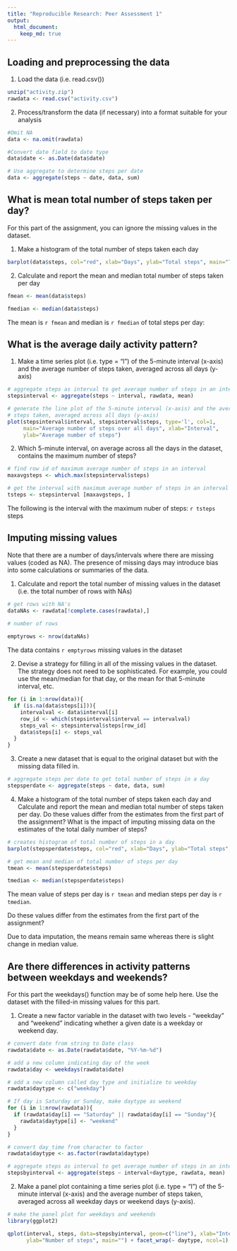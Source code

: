 ```yaml
---
title: "Reproducible Research: Peer Assessment 1"
output: 
  html_document:
    keep_md: true
---
```


## Loading and preprocessing the data

1. Load the data (i.e. read.csv())

```r
unzip("activity.zip")
rawdata <- read.csv("activity.csv")
```

2. Process/transform the data (if necessary) into a format suitable for your
analysis

```r
#Omit NA
data <- na.omit(rawdata)

#Convert date field to date type
data$date <- as.Date(data$date) 

# Use aggregate to determine steps per date
data <- aggregate(steps ~ date, data, sum)
```

## What is mean total number of steps taken per day?
For this part of the assignment, you can ignore the missing values in the dataset.

1. Make a histogram of the total number of steps taken each day

```r
barplot(data$steps, col="red", xlab="Days", ylab="Total steps", main="Total Steps Taken Per Day")
```

2. Calculate and report the mean and median total number of steps taken
per day

```r
fmean <- mean(data$steps)

fmedian <- median(data$steps) 
```
The mean is `r fmean` and median is `r fmedian` of total steps per day:

## What is the average daily activity pattern?

1. Make a time series plot (i.e. type = "l") of the 5-minute interval (x-axis)
and the average number of steps taken, averaged across all days (y-axis)

```r
# aggregate steps as interval to get average number of steps in an interval across all days
stepsinterval <- aggregate(steps ~ interval, rawdata, mean)

# generate the line plot of the 5-minute interval (x-axis) and the average number of 
# steps taken, averaged across all days (y-axis)
plot(stepsinterval$interval, stepsinterval$steps, type='l', col=1, 
     main="Average number of steps over all days", xlab="Interval", 
     ylab="Average number of steps")

```

2. Which 5-minute interval, on average across all the days in the dataset,
contains the maximum number of steps?

```r
# find row id of maximum average number of steps in an interval
maxavgsteps <- which.max(stepsinterval$steps)

# get the interval with maximum average number of steps in an interval
tsteps <- stepsinterval [maxavgsteps, ]
```

The following is the interval with the maximum nuber of steps: `r tsteps` steps

## Imputing missing values

Note that there are a number of days/intervals where there are missing values
(coded as NA). The presence of missing days may introduce bias into some
calculations or summaries of the data.

1. Calculate and report the total number of missing values in the dataset
(i.e. the total number of rows with NAs)

```r
# get rows with NA's
dataNAs <- rawdata[!complete.cases(rawdata),]

# number of rows
 
emptyrows <- nrow(dataNAs)

```

The data contains `r emptyrows` missing values in the dataset

2. Devise a strategy for filling in all of the missing values in the dataset. The
strategy does not need to be sophisticated. For example, you could use
the mean/median for that day, or the mean for that 5-minute interval, etc.

```r
for (i in 1:nrow(data)){
  if (is.na(data$steps[i])){
    intervalval <- data$interval[i]
    row_id <- which(stepsinterval$interval == intervalval)
    steps_val <- stepsinterval$steps[row_id]
    data$steps[i] <- steps_val
  }
}
```

3. Create a new dataset that is equal to the original dataset but with the
missing data filled in.

```r
# aggregate steps per date to get total number of steps in a day
stepsperdate <- aggregate(steps ~ date, data, sum)
```

4. Make a histogram of the total number of steps taken each day and Calculate
and report the mean and median total number of steps taken per day. Do
these values differ from the estimates from the first part of the assignment?
What is the impact of imputing missing data on the estimates of the total
daily number of steps?

```r
# creates histogram of total number of steps in a day
barplot(stepsperdate$steps, col="red", xlab="Days", ylab="Total steps", main="Total Number of Steps per Day")

# get mean and median of total number of steps per day
tmean <- mean(stepsperdate$steps)
```
```r
tmedian <- median(stepsperdate$steps)
```

The mean value of steps per day is `r tmean` and median steps per day is `r tmedian`. 

Do these values differ from the estimates from the first part of the assignment? 

Due to data imputation, the means remain same whereas there is slight change in median value.

## Are there differences in activity patterns between weekdays and weekends?

For this part the weekdays() function may be of some help here. Use the dataset
with the filled-in missing values for this part.

1. Create a new factor variable in the dataset with two levels - "weekday"
and "weekend" indicating whether a given date is a weekday or weekend
day.


```r
# convert date from string to Date class
rawdata$date <- as.Date(rawdata$date, "%Y-%m-%d")

# add a new column indicating day of the week 
rawdata$day <- weekdays(rawdata$date)

# add a new column called day type and initialize to weekday
rawdata$daytype <- c("weekday")

# If day is Saturday or Sunday, make daytype as weekend
for (i in 1:nrow(rawdata)){
  if (rawdata$day[i] == "Saturday" || rawdata$day[i] == "Sunday"){
    rawdata$daytype[i] <- "weekend"
  }
}

# convert day_time from character to factor
rawdata$daytype <- as.factor(rawdata$daytype)

# aggregate steps as interval to get average number of steps in an interval across all days
stepsbyinterval <- aggregate(steps ~ interval+daytype, rawdata, mean)
```

2. Make a panel plot containing a time series plot (i.e. type = "l") of the
5-minute interval (x-axis) and the average number of steps taken, averaged
across all weekday days or weekend days (y-axis).

```r
# make the panel plot for weekdays and weekends
library(ggplot2)

qplot(interval, steps, data=stepsbyinterval, geom=c("line"), xlab="Interval", 
      ylab="Number of steps", main="") + facet_wrap(~ daytype, ncol=1)
```